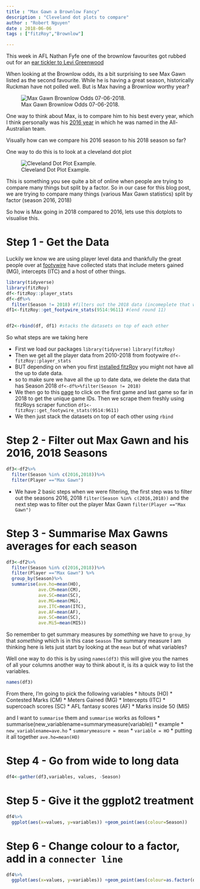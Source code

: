 ```yaml
---
title : "Max Gawn a Brownlow Fancy"
description : "Cleveland dot plots to compare"
author : "Robert Nguyen"
date : 2018-06-06
tags : ["fitzRoy","Brownlow"]

---
```


This week in AFL Nathan Fyfe one of the brownlow favourites got rubbed out for an [ear tickler to Levi Greenwood](https://twitter.com/AFL/status/1003170937812893696)

When looking at the Brownlow odds, its a bit surprising to see Max Gawn listed as the second favourite. While he is having a great season, historically Ruckman have not polled well. But is Max having a Brownlow worthy year?

![Max Gawn Brownlow Odds 07-06-2018.](/img/Capture.PNG)

One way to think about Max, is to compare him to his best every year, which I think personally was his [2016 year](https://en.wikipedia.org/wiki/2016_All-Australian_team) in which he was named in the All-Australian team. 

Visually how can we compare his 2016 season to his 2018 season so far?

One way to do this is to look at a cleveland dot plot

![Cleveland Dot Plot Example.](/img/unnamed-chunk-10-1.png)

This is something you see quite a bit of online when people are trying to compare many things but split by a factor. 
So in our case for this blog post, we are trying to compare many things (various Max Gawn statistics) split by factor (season 2016, 2018)

So how is Max going in 2018 compared to 2016, lets use this dotplots to visualise this. 

# Step 1 - Get the Data

Luckily we know we are using player level data and thankfully the great people over at [footywire](https://www.footywire.com/afl/footy/ft_match_statistics?mid=9604) have collected stats that include meters gained (MG), intercepts (ITC) and a host of other things. 


```r

library(tidyverse)
library(fitzRoy)
df<-fitzRoy::player_stats
df<-df%>%
  filter(Season != 2018) #filters out the 2018 data (incomeplete that was downloaded when installing fitzRoy for first time) 
df1<-fitzRoy::get_footywire_stats(9514:9611) #(end round 11)


df2<-rbind(df, df1) #stacks the datasets on top of each other

```

So what steps are we taking here

* First we load our packages `library(tidyverse)` `library(fitzRoy)`
* Then we get all the player data from 2010-2018 from footywire `df<-fitzRoy::player_stats` 
* BUT depending on when you first [installed fitzRoy](https://github.com/jimmyday12/fitzRoy) you might not have all the up to date data. 
* so to make sure we have all the up to date data, we delete the data that has Season 2018 `df<-df%>%filter(Season != 2018)` 
* We then go to this [page](https://www.footywire.com/afl/footy/ft_match_list) to click on the first game and last game so far in 2018 to get the unique game IDs. Then we scrape them freshly using fitzRoys scraper function `df1<-fitzRoy::get_footywire_stats(9514:9611)`
* We then just stack the datasets on top of each other using `rbind` 



# Step 2 - Filter out Max Gawn and his 2016, 2018 Seasons

```r


df3<-df2%>%
  filter(Season %in% c(2016,2018))%>%
  filter(Player =="Max Gawn") 
```

* We have 2 basic steps when we were filtering, the first step was to filter out the seasons 2016, 2018 `filter(Season %in% c(2016,2018))` and the next step was to filter out the player Max Gawn `filter(Player =="Max Gawn")`



# Step 3 - Summarise Max Gawns averages for each season

```r
df3<-df2%>%
  filter(Season %in% c(2016,2018))%>%
  filter(Player =="Max Gawn") %>%
  group_by(Season)%>%
  summarise(ave.ho=mean(HO),
            ave.CM=mean(CM),
            ave.SC=mean(SC),
            ave.MG=mean(MG),
            ave.ITC=mean(ITC), 
            ave.AF=mean(AF),
            ave.SC=mean(SC),
            ave.Mi5=mean(MI5))


```

So remember to get summary measures by *something* we have to `group_by` that *something* which is in this case `Season`
The summary measure I am thinking here is lets just start by looking at the `mean` but of what variables? 

Well one way to do this is by using `names(df3)` this will give you the names of all your columns another way to think about it, is its a quick way to list the variables. 

```r
names(df3)
```

From there, I'm going to pick the following variables
* hitouts (HO)
* Contested Marks (CM)
* Meters Gained (MG)
* Intercepts (ITC)
* supercoach scores (SC)
* AFL fantasy scores (AF)
* Marks inside 50 (MI5)

and I want to `summarise` them and `summarise` works as follows
* summarise(new_variablename=summarymeasure(variable))
* example 
* `new_variablename=ave.ho`
* `summarymeasure = mean`
* `variable = HO`
* putting it all together `ave.ho=mean(HO)` 


# Step 4 - Go from wide to long data

```r

df4<-gather(df3,variables, values, -Season)   


```

# Step 5 - Give it the ggplot2 treatment

```r
df4%>%   
  ggplot(aes(x=values, y=variables)) +geom_point(aes(colour=Season))

```

# Step 6 - Change colour to a factor, add in a `connecter line`

```r
df4%>%   
  ggplot(aes(x=values, y=variables)) +geom_point(aes(colour=as.factor(df4$Season)))+ geom_line(aes(group = variables))

```